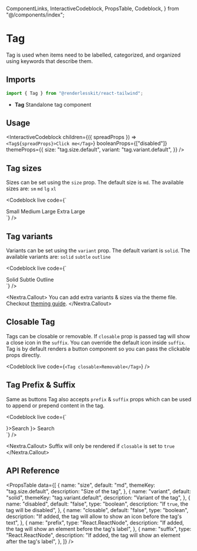   ComponentLinks,
  InteractiveCodeblock,
  PropsTable,
  Codeblock,
} from "@/components/index";

# Tag

Tag is used when items need to be labelled, categorized, and organized using
keywords that describe them.

<ComponentLinks github="tag" theme="tag" story="primitives-tag" />

## Imports

```js
import { Tag } from "@renderlesskit/react-tailwind";
```

- **Tag** Standalone tag component

## Usage

<InteractiveCodeblock
  children={({ spreadProps }) => `<Tag${spreadProps}>Click me</Tag>`}
  booleanProps={["disabled"]}
  themeProps={{
    size: "tag.size.default",
    variant: "tag.variant.default",
  }}
/>

## Tag sizes

Sizes can be set using the `size` prop. The default size is `md`. The available
sizes are: `sm` `md` `lg` `xl`

<Codeblock
  live
  code={`
<div className="space-x-2">
  <Tag size="sm">Small</Tag>
  <Tag size="md">Medium</Tag>
  <Tag size="lg">Large</Tag>
  <Tag size="xl">Extra Large</Tag>
</div>
`}
/>

## Tag variants

Variants can be set using the `variant` prop. The default variant is `solid`.
The available variants are: `solid` `subtle` `outline`

<Codeblock
  live
  code={`
<div className="space-x-2">
  <Tag variant="solid">Solid</Tag>
  <Tag variant="subtle">Subtle</Tag>
  <Tag variant="outline">Outline</Tag>
</div>
`}
/>

<Nextra.Callout>
  You can add extra variants & sizes via the theme file. Checkout [theming
  guide](/docs/theming).
</Nextra.Callout>

## Closable Tag

Tags can be closable or removable. If `closable` prop is passed tag will show a
close icon in the `suffix`. You can override the default icon inside `suffix`.
Tag is by default renders a button component so you can pass the clickable props
directly.

<Codeblock
  live
  code={`
<Tag closable>Removable</Tag>
`}
/>

## Tag Prefix & Suffix

Same as buttons Tag also accepts `prefix` & `suffix` props which can be used to
append or prepend content in the tag.

<Codeblock
  live
  code={`
<div className="space-x-2">
  <Tag prefix={<SlotIcon />}>Search</Tag>
  <Tag closable suffix={<SlotIcon />}>
    Search
  </Tag>
</div>
`}
/>

<Nextra.Callout>
  Suffix will only be rendered if `closable` is set to `true`
</Nextra.Callout>

## API Reference

<PropsTable
  data={[
    {
      name: "size",
      default: "md",
      themeKey: "tag.size.default",
      description: "Size of the tag",
    },
    {
      name: "variant",
      default: "solid",
      themeKey: "tag.variant.default",
      description: "Variant of the tag",
    },
    {
      name: "disabled",
      default: "false",
      type: "boolean",
      description: "If `true`, the tag will be disabled",
    },
    {
      name: "closable",
      default: "false",
      type: "boolean",
      description:
        "If added, the tag will allow to show an icon before the tag's text",
    },
    {
      name: "prefix",
      type: "React.ReactNode",
      description:
        "If added, the tag will show an element before the tag's label",
    },
    {
      name: "suffix",
      type: "React.ReactNode",
      description:
        "If added, the tag will show an element after the tag's label",
    },
  ]}
/>
